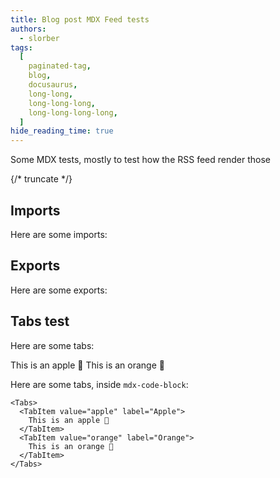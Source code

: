 ```yaml
---
title: Blog post MDX Feed tests
authors:
  - slorber
tags:
  [
    paginated-tag,
    blog,
    docusaurus,
    long-long,
    long-long-long,
    long-long-long-long,
  ]
hide_reading_time: true
---
```


Some MDX tests, mostly to test how the RSS feed render those

{/* truncate */}

## Imports

Here are some imports:


## Exports

Here are some exports:


## Tabs test

Here are some tabs:

<Tabs>
  <TabItem value="apple" label="Apple">
    This is an apple 🍎
  </TabItem>

  <TabItem value="orange" label="Orange">
    This is an orange 🍊
  </TabItem>
</Tabs>

Here are some tabs, inside `mdx-code-block`:

```mdx-code-block
<Tabs>
  <TabItem value="apple" label="Apple">
    This is an apple 🍎
  </TabItem>
  <TabItem value="orange" label="Orange">
    This is an orange 🍊
  </TabItem>
</Tabs>
```

